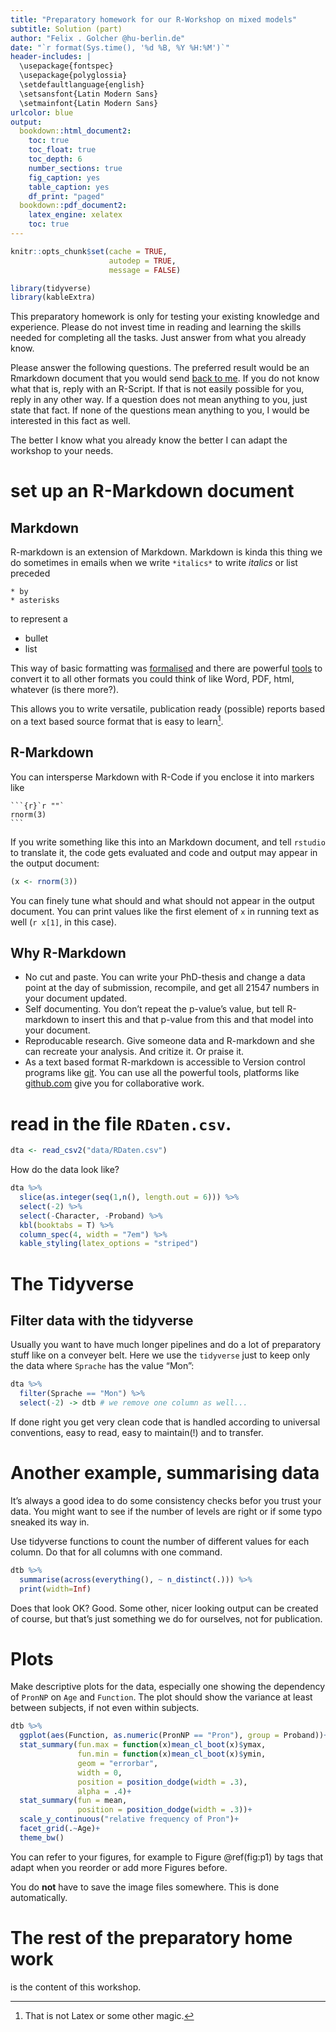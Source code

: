 ```yaml
---
title: "Preparatory homework for our R-Workshop on mixed models"
subtitle: Solution (part)
author: "Felix . Golcher @hu-berlin.de"
date: "`r format(Sys.time(), '%d %B, %Y %H:%M')`"
header-includes: |
  \usepackage{fontspec}
  \usepackage{polyglossia}
  \setdefaultlanguage{english}
  \setsansfont{Latin Modern Sans}
  \setmainfont{Latin Modern Sans}
urlcolor: blue
output:
  bookdown::html_document2:
    toc: true
    toc_float: true
    toc_depth: 6
    number_sections: true
    fig_caption: yes
    table_caption: yes
    df_print: "paged"
  bookdown::pdf_document2:
    latex_engine: xelatex
    toc: true
---
```



```r
knitr::opts_chunk$set(cache = TRUE,
                      autodep = TRUE,
                      message = FALSE)
```

```r
library(tidyverse)
library(kableExtra)
```

This preparatory homework is only for testing your existing knowledge and experience. Please do not invest time in reading and learning the skills needed for completing all the tasks. Just answer from what you already know.

Please answer the following questions. The preferred result would be an Rmarkdown document that you would send [back to me](mailto:felix.golcher@hu-berlin.de). If you do not know what that is, reply with an R-Script. If that is not easily possible for you, reply in any other way. If a question does not mean anything to you, just state that fact. If none of the questions mean anything to you, I would be interested in this fact as well.

The better I know what you already know the better I can adapt the workshop to your needs.

# set up an R-Markdown document

## Markdown

R-markdown is an extension of Markdown. Markdown is kinda this thing we do sometimes in emails when we write `*italics*` to write *italics* or list preceded

```
* by
* asterisks
```

to represent a

* bullet
* list

This way of basic formatting was [formalised](https://www.rstudio.com/wp-content/uploads/2015/02/rmarkdown-cheatsheet.pdf) and there are powerful [tools](https://pandoc.org/) to convert it to all other formats you could think of like Word, PDF, html, whatever (is there more?). 

This allows you to write versatile, publication ready (possible) reports based on a text based source format that is easy to learn^[That is not Latex or some other magic.].

## R-Markdown

You can intersperse Markdown with R-Code if you enclose it into markers like

    ```{r}`r ""`
    rnorm(3)
    ```

If you write something like this into an Markdown document, and tell `rstudio` to translate it, the code gets evaluated and code and output may appear in the output document:

```r
(x <- rnorm(3))
```

You can finely tune what should and what should not appear in the output document. You can print values like the first element of `x` in running text as well (`r x[1]`, in this case).

## Why R-Markdown

* No cut and paste. You can write your PhD-thesis and change a data point at the day of submission, recompile, and get all 21547 numbers in your document updated.
* Self documenting. You don't repeat the p-value's value, but tell R-markdown to insert this and that p-value from this and that model into your document.
* Reproducable research. Give someone data and R-markdown and she can recreate your analysis. And critize it. Or praise it.
* As a text based format R-markdown is accessible to Version control programs like [git](https://en.wikipedia.org/wiki/Git). You can use all the powerful tools, platforms like [github.com](https://github.com) give you for collaborative work.

# read in the file `RDaten.csv`.

```r
dta <- read_csv2("data/RDaten.csv")
```

How do the data look like?

```r
dta %>% 
  slice(as.integer(seq(1,n(), length.out = 6))) %>% 
  select(-2) %>% 
  select(-Character, -Proband) %>% 
  kbl(booktabs = T) %>% 
  column_spec(4, width = "7em") %>% 
  kable_styling(latex_options = "striped")
```

# The Tidyverse

## Filter data with the tidyverse

Usually you want to have much longer pipelines and do a lot of preparatory stuff like on a conveyer belt. Here we use the `tidyverse` just to keep only the data where `Sprache` has the value "Mon":

```r
dta %>% 
  filter(Sprache == "Mon") %>% 
  select(-2) -> dtb # we remove one column as well...
```

If done right you get very clean code that is handled according to universal conventions, easy to read, easy to maintain(!) and to transfer.

# Another example, summarising data

It's always a good idea to do some consistency checks befor you trust your data. You might want to see if the number of levels are right or if some typo sneaked its way in.

Use tidyverse functions to count the number of different values for each column. Do that for all columns with one command.

```r
dtb %>% 
  summarise(across(everything(), ~ n_distinct(.))) %>% 
  print(width=Inf)
```

Does that look OK? Good. Some other, nicer looking output can be created of course, but that's just something we do for ourselves, not for publication.

# Plots

Make descriptive plots for the data, especially one showing the dependency of `PronNP` on `Age` and `Function`. The plot should show the variance at least between subjects, if not even within subjects.

```r
dtb %>% 
  ggplot(aes(Function, as.numeric(PronNP == "Pron"), group = Proband))+
  stat_summary(fun.max = function(x)mean_cl_boot(x)$ymax,
               fun.min = function(x)mean_cl_boot(x)$ymin,
               geom = "errorbar",
               width = 0,
               position = position_dodge(width = .3),
               alpha = .4)+
  stat_summary(fun = mean,
               position = position_dodge(width = .3))+
  scale_y_continuous("relative frequency of Pron")+
  facet_grid(.~Age)+
  theme_bw()
```

You can refer to your figures, for example to Figure \@ref(fig:p1) by tags that adapt when you reorder or add more Figures before.

You do **not** have to save the image files somewhere. This is done automatically.

# The rest of the preparatory home work

is the content of this workshop.